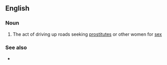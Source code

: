 ==English==

===Noun===
{{en-noun|head=[[kerb]] [[crawling]]|-}}

# {{lb|en|British}} The act of driving up roads seeking [[prostitute]]s or other women for [[sex]]

===See also===
* {{l|en|kerb crawler}}
